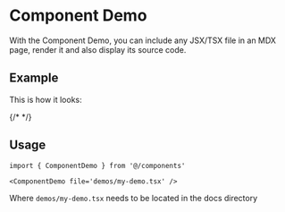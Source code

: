 # Component Demo

With the Component Demo, you can include any JSX/TSX file in an MDX page, render it and also display its source code.

## Example

This is how it looks:


{/* <ComponentDemo file='lib/examples/component-demo-example.tsx' /> */}

## Usage

```mdx filename="MDX"
import { ComponentDemo } from '@/components'

<ComponentDemo file='demos/my-demo.tsx' />
```

Where `demos/my-demo.tsx` needs to be located in the docs directory
